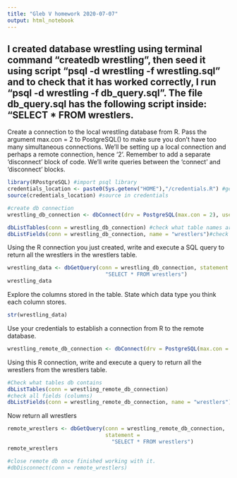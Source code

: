 ```yaml
---
title: "Gleb V homework 2020-07-07"
output: html_notebook
---
```

I created database wrestling using terminal command "createdb wrestling", then seed it using script "psql -d wrestling -f wrestling.sql" and to check that it has worked correctly, I run "psql -d wrestling -f db_query.sql". The file db_query.sql has the following script inside: "SELECT * FROM wrestlers. 
------------
Create a connection to the local wrestling database from R.
Pass the argument max.con = 2 to PostgreSQL() to make sure you don’t have too many simultaneous connections. We’ll be setting up a local connection and perhaps a remote connection, hence ‘2’.
Remember to add a separate ‘disconnect’ block of code. We’ll write queries between the ‘connect’ and ‘disconnect’ blocks.

```r
library(RPostgreSQL) #import psql library
credentials_location <- paste0(Sys.getenv("HOME"),"/credentials.R") #get file path to credentials.
source(credentials_location) #source in credentials
```

```r
#create db connection
wrestling_db_connection <- dbConnect(drv = PostgreSQL(max.con = 2), user = postgresql_username, password = postgresql_password, dbname = 'wrestling', host = 'localhost')
```
```r
dbListTables(conn = wrestling_db_connection) #check what table names are contained in the database
dbListFields(conn = wrestling_db_connection, name = "wrestlers")#check which fields (columns) are contained in the database. ¡NB! even though "wrestlers" is the only table in this database, name has to specified, otherwise the function returns an error.
```
Using the R connection you just created, write and execute a SQL query to return all the wrestlers in the wrestlers table.
```r
wrestling_data <- dbGetQuery(conn = wrestling_db_connection, statement = 
                               "SELECT * FROM wrestlers")
wrestling_data
```
Explore the columns stored in the table. State which data type you think each column stores.
```r
str(wrestling_data)
```
Use your credentials to establish a connection from R to the remote database.
```r
wrestling_remote_db_connection <- dbConnect(drv = PostgreSQL(max.con = 2), user = remote_omni_postgresql_username, password = remote_omni_postgresql_password, dbname = 'mvhbdgdk', host = 'manny.db.elephantsql.com')
```
Using this R connection, write and execute a query to return all the wrestlers from the wrestlers table.
```r
#Check what tables db contains
dbListTables(conn = wrestling_remote_db_connection)
#check all fields (columns)
dbListFields(conn = wrestling_remote_db_connection, name = "wrestlers")
```
Now return all wrestlers
```r
remote_wrestlers <- dbGetQuery(conn = wrestling_remote_db_connection, 
                               statement = 
                                 "SELECT * FROM wrestlers")
remote_wrestlers
```






```r
#close remote db once finished working with it.
#dbDisconnect(conn = remote_wrestlers)
```




